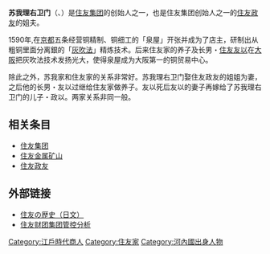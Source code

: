 '''苏我理右卫门'''（{{lang-ja|そが りえもん}}、{{bd|1572年||1636年}}）是[[住友集团|住友集团]]的创始人之一，也是住友集团创始人之一的[[住友政友|住友政友]]的姐夫。

1590年,在[[京都|京都]]五条经营铜精制、铜细工的「泉屋」开张并成为了店主，研制出从粗铜里面分离銀的「[[灰吹法|灰吹法]]」精炼技术。后来住友家的养子及长男・[[住友友以|住友友以]]在[[大阪市|大阪]]把灰吹法技术发扬光大，使得泉屋成为大阪第一的铜贸易中心。

除此之外，苏我家和住友家的关系非常好。苏我理右卫门娶住友政友的姐姐为妻，之后他的长男・友以过继给住友家做养子。友以死后友以的妻子再嫁给了苏我理右卫门的儿子・政以。两家关系非同一般。

== 相关条目 ==
*[[住友集团|住友集团]]
*[[住友金属矿山|住友金属矿山]]
*[[住友政友|住友政友]]

== 外部链接 ==
*[http://www.sumitomocorp.co.jp/company/history/index.html 住友の歴史（日文）]
*[https://web.archive.org/web/20160307130343/http://shehui.hc360.com/space.php?do=blog&uid=330985&id=241796 住友财团集团管控分析]

[[Category:江戶時代商人|Category:江戶時代商人]]
[[Category:住友家|Category:住友家]]
[[Category:河內國出身人物|Category:河內國出身人物]]

{{Japanese merchant-stub}}